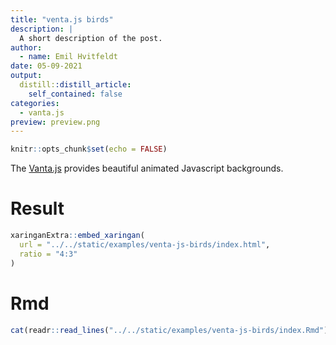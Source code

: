 ```yaml
---
title: "venta.js birds"
description: |
  A short description of the post.
author:
  - name: Emil Hvitfeldt
date: 05-09-2021
output:
  distill::distill_article:
    self_contained: false
categories:
  - vanta.js
preview: preview.png
---
```


```r
knitr::opts_chunk$set(echo = FALSE)
```

The [Vanta.js](https://www.vantajs.com/) provides beautiful animated Javascript backgrounds.

# Result 

```r
xaringanExtra::embed_xaringan(
  url = "../../static/examples/venta-js-birds/index.html", 
  ratio = "4:3"
)
```

# Rmd

```r
cat(readr::read_lines("../../static/examples/venta-js-birds/index.Rmd"), sep = "\n")
```
